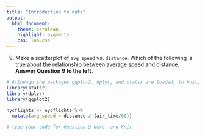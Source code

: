 ```yaml
---
title: "Introduction to data"
output:
  html_document: 
    theme: cerulean 
    highlight: pygments
    css: lab.css
---
```


9.  Make a scatterplot of `avg_speed` vs. `distance`. Which of the following is true 
about the relationship between average speed and distance. 
<strong>Answer Question 9 to the left.</strong>

```r
# Although the packages ggplot2, dplyr, and statsr are loaded, to Knit, you must have the library functions in your .Rmd file. Don't erase this code block!
library(statsr)
library(dplyr)
library(ggplot2)

nycflights <- nycflights %>%
  mutate(avg_speed = distance / (air_time/60))

```


```r
# type your code for Question 9 here, and Knit

```


